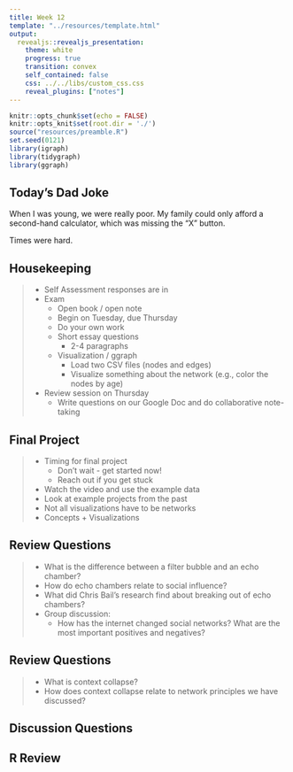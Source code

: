 ```yaml
---
title: Week 12
template: "../resources/template.html"
output: 
  revealjs::revealjs_presentation:
    theme: white
    progress: true
    transition: convex
    self_contained: false
    css: ../../libs/custom_css.css
    reveal_plugins: ["notes"]
---
```


```r
knitr::opts_chunk$set(echo = FALSE)
knitr::opts_knit$set(root.dir = './')
source("resources/preamble.R")
set.seed(0121)
library(igraph)
library(tidygraph)
library(ggraph)
```

## Today's Dad Joke

When I was young, we were really poor. My family could only afford a second-hand calculator, which was missing the "X" button.

<p class='fragment'>
Times were hard.
</p>

## Housekeeping

> - Self Assessment responses are in
> - Exam
>	- Open book / open note
>	- Begin on Tuesday, due Thursday
>	- Do your own work
>	- Short essay questions
>	  - 2-4 paragraphs
>	- Visualization / ggraph
>	  - Load two CSV files (nodes and edges)
>	  - Visualize something about the network (e.g., color the nodes by age)
> - Review session on Thursday
>	- Write questions on our Google Doc and do collaborative note-taking


## Final Project

> - Timing for final project
>	- Don't wait - get started now!
>	- Reach out if you get stuck
> - Watch the video and use the example data
> - Look at example projects from the past
> - Not all visualizations have to be networks
> - Concepts + Visualizations

## Review Questions

> - What is the difference between a filter bubble and an echo chamber?
> - How do echo chambers relate to social influence?
> - What did Chris Bail's research find about breaking out of echo chambers?
> - Group discussion:
>	- How has the internet changed social networks? What are the most important positives and negatives?


## Review Questions

> - What is context collapse?
> - How does context collapse relate to network principles we have discussed?

## Discussion Questions


## R Review
